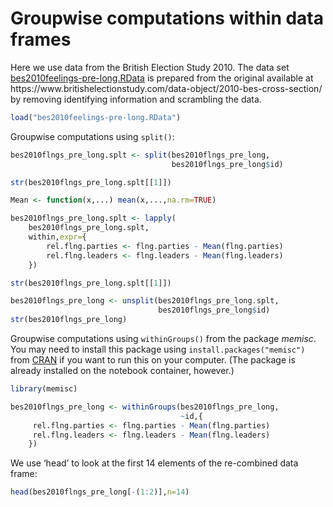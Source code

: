 # Groupwise computations within data frames


Here we use data from the British Election Study 2010. The data set [bes2010feelings-pre-long.RData](https://github.com/melff/dataman-r/raw/main/data-frames/bes2010feelings-pre-long.RData) is prepared from the original available at https://www.britishelectionstudy.com/data-object/2010-bes-cross-section/ by removing identifying information and scrambling the data.

```r
load("bes2010feelings-pre-long.RData")
```

Groupwise computations using `split()`:

```r
bes2010flngs_pre_long.splt <- split(bes2010flngs_pre_long,
                                    bes2010flngs_pre_long$id)

str(bes2010flngs_pre_long.splt[[1]])
```

```r
Mean <- function(x,...) mean(x,...,na.rm=TRUE)
```

```r
bes2010flngs_pre_long.splt <- lapply(
    bes2010flngs_pre_long.splt,
    within,expr={
        rel.flng.parties <- flng.parties - Mean(flng.parties)
        rel.flng.leaders <- flng.leaders - Mean(flng.leaders)
    })

str(bes2010flngs_pre_long.splt[[1]])
```

```r
bes2010flngs_pre_long <- unsplit(bes2010flngs_pre_long.splt,
                                 bes2010flngs_pre_long$id)
str(bes2010flngs_pre_long)
```

Groupwise computations using `withinGroups()` from the package *memisc*. You may need to install this package using `install.packages("memisc")` from 
[CRAN](https://cran.r-project.org/package=memisc) if you want to run this on your computer. (The package is already installed on the notebook container, however.)

```r
library(memisc)
```

```r
bes2010flngs_pre_long <- withinGroups(bes2010flngs_pre_long,
                                      ~id,{
     rel.flng.parties <- flng.parties - Mean(flng.parties)
     rel.flng.leaders <- flng.leaders - Mean(flng.leaders)
    })
```

We use 'head' to look at the first 14 elements of the re-combined data frame:

```r
head(bes2010flngs_pre_long[-(1:2)],n=14)
```

